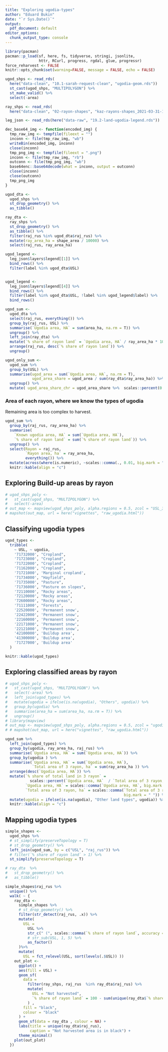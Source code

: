 ```yaml
---
title: "Exploring ugodia-types"
author: "Eduard Bukin"
date: "`r Sys.Date()`"
output:
  pdf_document: default
editor_options:
  chunk_output_type: console
---
```



```r
library(pacman)
pacman::p_load(sf, here, fs, tidyverse, stringi, jsonlite, 
               httr, RCurl, progress, rgdal, glue, progressr)
force_reharvest <- FALSE
knitr::opts_chunk$set(warning=FALSE, message = FALSE, echo = FALSE)
```


```r
ugod_shps <- read_rds(
  here("data-clean", "10.1-sarah-request-clean", "ugodia-geom.rds"))
  st_cast(ugod_shps, "MULTIPOLYGON") %>% 
  st_make_valid() %>% 
  select(-area)

ray_shps <- read_rds(
  here("data-clean", "02-rayon-shapes", "kaz-rayons-shapes_2021-03-31-13-24-01.rds"))

leg_json <- read_rds(here("data-raw", "19.2-land-ugodia-legend.rds"))

dec_base64_img <- function(encoded_img) {
  tmp_raw_img <- tempfile(fileext = "")
  inconn <- file(tmp_raw_img, "wb")
  writeBin(encoded_img, inconn)
  close(inconn)
  tmp_png_img <- tempfile(fileext = ".png")
  inconn <- file(tmp_raw_img, "rb")
  outconn <- file(tmp_png_img, "wb")
  base64enc::base64decode(what = inconn, output = outconn)
  close(inconn)
  close(outconn)
  tmp_png_img
}


```


```r
ugod_dta <- 
  ugod_shps %>% 
  st_drop_geometry() %>% 
  as_tibble()

ray_dta <- 
  ray_shps %>% 
  st_drop_geometry() %>% 
  as_tibble() %>% 
  filter(raj_rus %in% ugod_dta$raj_rus) %>% 
  mutate(ray_area_ha = shape_area / 10000) %>% 
  select(raj_rus, ray_area_ha)

ugod_legend <-
  leg_json$layers$legend[[1]] %>%
  bind_rows() %>%
  filter(label %in% ugod_dta$USL) 


ugod_legend <-
  leg_json$layers$legend[[4]] %>%
  bind_rows() %>%
  filter(label %in% ugod_dta$USL, !label %in% ugod_legend$label) %>% 
  bind_rows()

ugod_sum <- 
  ugod_dta %>% 
  select(raj_rus, everything()) %>% 
  group_by(raj_rus, USL) %>% 
  summarise(`Ugodia area, HA` = sum(area_ha, na.rm = T)) %>%
  ungroup() %>%
  left_join(ray_dta) %>% 
  mutate(`% share of rayon land` = `Ugodia area, HA` / ray_area_ha * 100) %>% 
  arrange(raj_rus, desc(`% share of rayon land`)) %>% 
  ungroup() 

ugod_only_sum <-
  ugod_sum %>% 
  group_by(USL) %>% 
  summarise(ugod_area = sum(`Ugodia area, HA`, na.rm = T),
            ugod_area_share = ugod_area / sum(ray_dta$ray_area_ha)) %>% 
  ungroup() %>%
  mutate( ugod_area_share_chr = ugod_area_share %>%  scales::percent(0.1)) 
```



### Area of each rayon, where we know the types of ugodia

Remaining area is too complex to harvest.

```r
ugod_sum %>% 
  group_by(raj_rus, ray_area_ha) %>%
  summarise(
    `Known ugodia area, HA` = sum(`Ugodia area, HA`),
    `% share of rayon land` = sum(`% share of rayon land`)) %>% 
  ungroup() %>% 
  select(Rayon = raj_rus,
         `Rayon area, ha` = ray_area_ha,
         everything()) %>% 
  mutate(across(where(is.numeric), ~scales::comma(., 0.01, big.mark = " "))) %>% 
  knitr::kable(align = "c")
```


## Exploring Build-up areas by rayon

```r
# ugod_shps_poly <- 
#   st_cast(ugod_shps, "MULTIPOLYGON") %>% 
#   select(-area)
# out_map <- mapview(ugod_shps_poly, alpha.regions = 0.5, zcol = "USL_3", burst = TRUE)
# mapshot(out_map, url = here("vignettes", "raw_ugodia.html"))

```


## Classifying ugodia types

```r
ugod_types <-
  tribble(
    ~ USL, ~ ugodia,
    '71732000', "Cropland",
    '71723000', "Cropland", 
    '71722000', "Cropland",
    '71162000', "Cropland",
    '71721000', 'Marginal cropland',
    '71734000', "Hayfield",
    '71735000', "Pasture",
    '71736000', "Pasture on slopes",
    '72110000', "Rocky areas",
    '72120000', "Rocky areas",
    '72600000', "Rocky areas",
    '71111000', "Forests",
    '22520000', 'Permanent snow',
    '22422000', 'Permanent snow',
    '22160000', 'Permanent snow',
    '22171000', 'Permanent snow',
    '22121000', 'Permanent snow',
    '42100000', 'Buildup area',
    '41300000', 'Buildup area',
    '71727000', 'Buildup area'
  )

knitr::kable(ugod_types)

```

## Exploring classified areas by rayon

```r
# ugod_shps_poly <-
#   st_cast(ugod_shps, "MULTIPOLYGON") %>%
#   select(-area) %>% 
#   left_join(ugod_types) %>%
#   mutate(ugodia = ifelse(is.na(ugodia), "Others", ugodia)) %>% 
#   group_by(ugodia) %>% 
#   summarise(area_ha = sum(area_ha, na.rm = T)) %>% 
#   ungroup()
# library(mapview)
# out_map <- mapview(ugod_shps_poly, alpha.regions = 0.5, zcol = "ugodia", burst = TRUE)
# # mapshot(out_map, url = here("vignettes", "raw_ugodia.html"))

```



```r
ugod_sum %>% 
  left_join(ugod_types) %>% 
  group_by(ugodia, ray_area_ha, raj_rus) %>% 
  summarise(`Ugodia area, HA` = sum(`Ugodia area, HA`)) %>% 
  group_by(ugodia ) %>% 
  summarise(`Ugodia area, HA` = sum(`Ugodia area, HA`),
            `Total area of 3 rayon, ha` = sum(ray_area_ha )) %>% 
  arrange(desc(`Ugodia area, HA`)) %>% 
  mutate(`% share of total land in 3 rayon` = 
           scales::percent(`Ugodia area, HA`  / `Total area of 3 rayon, ha`),
         `Ugodia area, HA` = scales::comma(`Ugodia area, HA`, big.mark = " "),
         `Total area of 3 rayon, ha` = scales::comma(`Total area of 3 rayon, ha`, 
                                                     big.mark = " ")) %>% 
  mutate(ugodia = ifelse(is.na(ugodia), "Other land types", ugodia)) %>% 
  knitr::kable(align = "c")
```





## Mapping ugodia types


```r
simple_shapes <-
  ugod_shps %>%
  # st_simplify(preserveTopology = T)
  # st_drop_geometry() %>%
  left_join(ugod_sum, by = c("USL", "raj_rus")) %>%
  # filter(`% share of rayon land` > 1) %>%
  st_simplify(preserveTopology = T)

# ray_dta  %>% 
#   st_drop_geometry() %>% 
#   as_tibble()

simple_shapes$raj_rus %>%
  unique() %>%
  walk( ~ {
    ray_dta <-
      simple_shapes %>%
      # st_drop_geometry() %>%
      filter(str_detect(raj_rus, .x)) %>%
      mutate(
        USL =
          USL %>%
          str_c(" (", scales::comma(`% share of rayon land`, accuracy = 0.01), "%)") %>%
          # str_sub(USL, 1, 5) %>%
          as_factor() 
      )%>% 
      mutate(
        USL = fct_relevel(USL, sort(levels(.$USL)) ))
    out_plot <- 
      ggplot() +
      aes(fill = USL) +
      geom_sf(
        data =
          filter(ray_shps, raj_rus  %in% ray_dta$raj_rus) %>%
          mutate(
            USL = "Not harvested",
            `% share of rayon land` = 100 - sum(unique(ray_dta$`% share of rayon land`))
          ) ,
        fill = "black",
        colour = "black"
      ) +
      geom_sf(data = ray_dta , colour = NA) +
      labs(title = unique(ray_dta$raj_rus),
           caption = "Not harvested area is in black") +
      theme_minimal()
    plot(out_plot)
  })


```




 